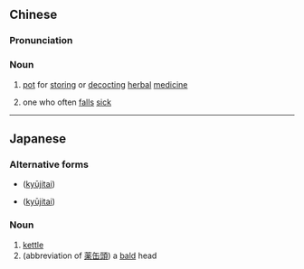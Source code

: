{{also|药罐}}
==Chinese==
{{zh-forms|s=药罐}}

===Pronunciation===
{{zh-pron
|m=yàoguàn,er=y
|c=joek6 gun3
|mn=io̍h-koàn
|cat=n
}}

===Noun===
{{zh-noun}}

# {{lb|zh|TCM}} [[pot]] for [[storing]] or [[decoct]]ing [[herbal]] [[medicine]]
# {{lb|zh|figurative}} one who often [[fall]]s [[sick]]

----

==Japanese==
{{ja-kanjitab|藥|罐}}

===Alternative forms===
* {{l|ja|薬罐}} ([[kyūjitai]])
* {{l|ja|薬鑵}} ([[kyūjitai]])

===Noun===
{{ja-noun|やかん|shin=薬缶}}

# [[kettle]]
# (abbreviation of [[薬缶頭]]) a [[bald]] head